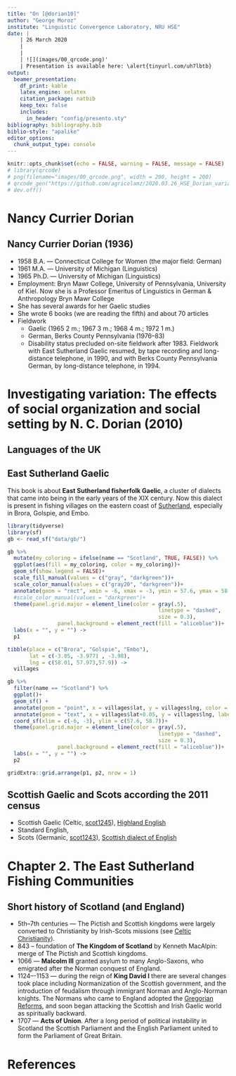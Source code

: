 ```yaml
---
title: "On [@dorian10]"
author: "George Moroz"
institute: "Linguistic Convergence Laboratory, NRU HSE"
date: |
    | 26 March 2020
    |
    |
    | ![](images/00_qrcode.png)'
    | Presentation is available here: \alert{tinyurl.com/uh7lbtb}
output: 
  beamer_presentation:
    df_print: kable
    latex_engine: xelatex
    citation_package: natbib
    keep_tex: false
    includes:
      in_header: "config/presento.sty"
bibliography: bibliography.bib
biblio-style: "apalike"
editor_options: 
  chunk_output_type: console
---
```


```r
knitr::opts_chunk$set(echo = FALSE, warning = FALSE, message = FALSE)
# library(qrcode)
# png(filename="images/00_qrcode.png", width = 200, height = 200)
# qrcode_gen("https://github.com/agricolamz/2020.03.26_HSE_Dorian_variation/raw/master/2020.03.26_HSE_Dorian_variation.pdf")
# dev.off()
```

# \color{colorwhite} Nancy Currier Dorian

## Nancy Currier Dorian (1936)

* 1958 B.A. --- Connecticut College for Women (the major field: German)
* 1961 M.A. --- University of Michigan (Linguistics)
* 1965 Ph.D. --- University of Michigan (Linguistics)
* Employment: Bryn Mawr College, University of Pennsylvania, University of Kiel. Now she is a Professor Emeritus of Linguistics in German & Anthropology Bryn Mawr College
* She has several awards for her Gaelic studies
* She wrote 6 books (we are reading the fifth) and about 70 articles
* Fieldwork
    * Gaelic (1965 2 m.; 1967 3 m.; 1968 4 m.; 1972 1 m.)
    * German, Berks County Pennsylvania (1976--83)
    * Disability status precluded on-site fieldwork after 1983. Fieldwork with East Sutherland Gaelic resumed, by tape recording and long-distance telephone, in 1990, and with Berks County Pennsylvania German, by long-distance telephone, in 1994.

# \color{colorwhite} Investigating variation: The effects of social organization and social setting by N. C. Dorian (2010)
  
## Languages of the UK
\centering
\vspace{-2.5mm}
\includegraphics[width=\linewidth]{images/01_gb_languages.png}

## East Sutherland Gaelic

This book is about **East Sutherland fisherfolk Gaelic**, a cluster of dialects that came into being in the early years of the XIX century. Now this dialect is present in fishing villages on the eastern coast of [Sutherland](https://en.wikipedia.org/wiki/Sutherland), especially in Brora, Golspie, and Embo.

```r
library(tidyverse)
library(sf)
gb <- read_sf("data/gb/")

gb %>%
  mutate(my_coloring = ifelse(name == "Scotland", TRUE, FALSE)) %>% 
  ggplot(aes(fill = my_coloring, color = my_coloring))+
  geom_sf(show.legend = FALSE)+
  scale_fill_manual(values = c("gray", "darkgreen"))+
  scale_color_manual(values = c("gray20", "darkgreen"))+
  annotate(geom = "rect", xmin = -6, xmax = -3, ymin = 57.6, ymax = 58.7, alpha = 0.1, color = "red")+
  #scale_color_manual(values = "darkgreen")+
  theme(panel.grid.major = element_line(color = gray(.5), 
                                                linetype = "dashed", 
                                                size = 0.3),
                panel.background = element_rect(fill = "aliceblue"))+
  labs(x = "", y = "") ->
  p1

tibble(place = c("Brora", "Golspie", "Embo"),
       lat = c(-3.85, -3.9771 , -3.98),
       lng = c(58.01, 57.973,57.9)) ->
  villages

gb %>% 
  filter(name == "Scotland") %>% 
  ggplot()+
  geom_sf() + 
  annotate(geom = "point", x = villages$lat, y = villages$lng, color = "red")+
  annotate(geom = "text", x = villages$lat+0.05, y = villages$lng, label = villages$place, hjust = 0)+
  coord_sf(xlim = c(-6, -3), ylim = c(57.6, 58.7))+
  theme(panel.grid.major = element_line(color = gray(.5), 
                                                linetype = "dashed", 
                                                size = 0.3),
                panel.background = element_rect(fill = "aliceblue"))+
  labs(x = "", y = "") ->
  p2

gridExtra::grid.arrange(p1, p2, nrow = 1)
```

## Scottish Gaelic and Scots according the 2011 census

* Scottish Gaelic (Celtic, [scot1245](https://glottolog.org/resource/languoid/id/scot1245)), [Highland English](https://en.wikipedia.org/wiki/Highland_English)
* Standard English, 
* Scots (Germanic, [scot1243](http://glottolog.org/resource/languoid/id/scot1243)), [Scottish dialect of English](https://en.wikipedia.org/wiki/Scottish_English)

\vspace{6.5cm}
\includegraphics[scale = 4.5]{images/02_scottish_gaelic_and_scots.png}


# \color{colorwhite} Chapter 2. The East Sutherland Fishing Communities

## Short history of Scotland (and England)

* 5th--7th centuries --- The Pictish and Scottish kingdoms were largely converted to Christianity by Irish-Scots missions (see [Celtic Christianity](https://en.wikipedia.org/wiki/Celtic_Christianity)).
* 843 -- foundation of **The Kingdom of Scotland** by Kenneth MacAlpin: merge of The Pictish and Scottish kingdoms.
* 1066 --- **Malcolm III** granted asylum to many Anglo-Saxons, who emigrated after the Norman conquest of England.
* 1124–-1153 --- during the reign of **King David I** there are several changes took place including Normanization of the Scottish government, and the introduction of feudalism through immigrant Norman and Anglo-Norman knights. The Normans who came to England adopted the [Gregorian Reforms](https://en.wikipedia.org/wiki/Gregorian_Reform), and soon began attacking the Scottish and Irish Gaelic world as spiritually backward.
* 1707 --- **Acts of Union**. After a long period of political instability in Scotland the Scottish Parliament and the English Parliament united to form the Parliament of Great Britain.


# References {.allowframebreaks}
